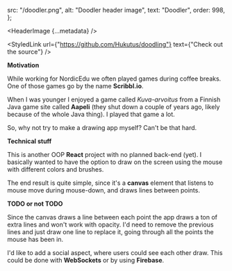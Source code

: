 
  src: "/doodler.png",
  alt: "Doodler header image",
  text: "Doodler",
  order: 998,
};

<HeaderImage
  {...metadata}
/>

<StyledLink
  url={"https://github.com/Hukutus/doodling"}
  text={"Check out the source"}
/>

**Motivation**

While working for NordicEdu we often played games during coffee breaks. One of those games go by the name **Scribbl.io**.

When I was younger I enjoyed a game called *Kuva-arvoitus* from a Finnish Java game site called **Aapeli** (they shut down a couple of years ago, likely because of the whole Java thing).
I played that game a lot.

So, why not try to make a drawing app myself? Can't be that hard.

**Technical stuff**

This is another OOP **React** project with no planned back-end (yet).
I basically wanted to have the option to draw on the screen using the mouse with different colors and brushes.

The end result is quite simple, since it's a **canvas** element that listens to mouse move during mouse-down, and draws lines between points.

**TODO or not TODO**

Since the canvas draws a line between each point the app draws a ton of extra lines and won't work with opacity.
I'd need to remove the previous lines and just draw one line to replace it, going through all the points the mouse has been in.

I'd like to add a social aspect, where users could see each other draw. This could be done with **WebSockets** or by using **Firebase**.

